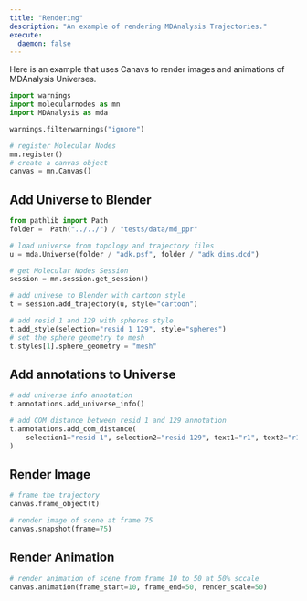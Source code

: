 ```yaml
---
title: "Rendering"
description: "An example of rendering MDAnalysis Trajectories."
execute:
  daemon: false
---
```


Here is an example that uses Canavs to render images and animations of MDAnalysis Universes.


```python
import warnings
import molecularnodes as mn
import MDAnalysis as mda

warnings.filterwarnings("ignore")

# register Molecular Nodes
mn.register()
# create a canvas object
canvas = mn.Canvas()
```

## Add Universe to Blender

```python
from pathlib import Path
folder =  Path("../../") / "tests/data/md_ppr"

# load universe from topology and trajectory files
u = mda.Universe(folder / "adk.psf", folder / "adk_dims.dcd")

# get Molecular Nodes Session
session = mn.session.get_session()

# add univese to Blender with cartoon style
t = session.add_trajectory(u, style="cartoon")

# add resid 1 and 129 with spheres style
t.add_style(selection="resid 1 129", style="spheres")
# set the sphere geometry to mesh
t.styles[1].sphere_geometry = "mesh"
```

## Add annotations to Universe

```python
# add universe info annotation
t.annotations.add_universe_info()

# add COM distance between resid 1 and 129 annotation
t.annotations.add_com_distance(
    selection1="resid 1", selection2="resid 129", text1="r1", text2="r129"
)
```

## Render Image

```python
# frame the trajectory
canvas.frame_object(t)

# render image of scene at frame 75
canvas.snapshot(frame=75)
```

## Render Animation

```python
# render animation of scene from frame 10 to 50 at 50% sccale
canvas.animation(frame_start=10, frame_end=50, render_scale=50)
```
